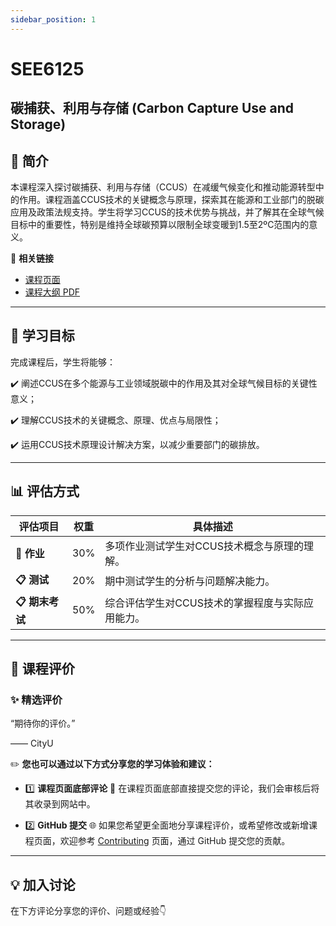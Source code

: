 ```yaml
---
sidebar_position: 1
---
```


# SEE6125
## 碳捕获、利用与存储 (Carbon Capture Use and Storage)

## **📘 简介**
本课程深入探讨碳捕获、利用与存储（CCUS）在减缓气候变化和推动能源转型中的作用。课程涵盖CCUS技术的关键概念与原理，探索其在能源和工业部门的脱碳应用及政策法规支持。学生将学习CCUS的技术优势与挑战，并了解其在全球气候目标中的重要性，特别是维持全球碳预算以限制全球变暖到1.5至2ºC范围内的意义。

🔗 **相关链接**
- [课程页面](https://www.cityu.edu.hk/catalogue/pg/202425/course/SEE6125.htm)
- [课程大纲 PDF](https://www.cityu.edu.hk/catalogue/pg/202425/course/SEE6125.pdf)

---

## **🎯 学习目标**

完成课程后，学生将能够：

✔️ 阐述CCUS在多个能源与工业领域脱碳中的作用及其对全球气候目标的关键性意义；

✔️ 理解CCUS技术的关键概念、原理、优点与局限性；

✔️ 运用CCUS技术原理设计解决方案，以减少重要部门的碳排放。

---

## **📊 评估方式**

| **评估项目**             | **权重** | **具体描述**                                                                                       |
|-------------------------|---------|---------------------------------------------------------------------------------------------------|
| **📂 作业**             | 30%     | 多项作业测试学生对CCUS技术概念与原理的理解。                                                          |
| **📋 测试**             | 20%     | 期中测试学生的分析与问题解决能力。                                                                    |
| **📋 期末考试**          | 50%     | 综合评估学生对CCUS技术的掌握程度与实际应用能力。                                                         |

---

## **💬 课程评价**

### ✨ **精选评价**
<div className={commentStyles.commentBox}>
    <p className={commentStyles.commentText}>
        “期待你的评价。”
    </p>
    <p className={commentStyles.commentAuthor}>—— CityU</p>
</div>

✏️ **您也可以通过以下方式分享您的学习体验和建议：**

- 1️⃣ **课程页面底部评论**
💬 在课程页面底部直接提交您的评论，我们会审核后将其收录到网站中。

- 2️⃣ **GitHub 提交**
🌐 如果您希望更全面地分享课程评价，或希望修改或新增课程页面，欢迎参考 [Contributing](https://penjc.github.io/cityU-navigator/contributing) 页面，通过 GitHub 提交您的贡献。

---

## **💡 加入讨论**

在下方评论分享您的评价、问题或经验👇
<Utterances />
